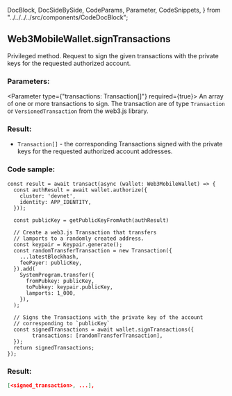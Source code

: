   DocBlock,
  DocSideBySide,
  CodeParams,
  Parameter,
  CodeSnippets,
} from "../../../../src/components/CodeDocBlock";


<DocBlock>

## Web3MobileWallet.signTransactions

Privileged method. Request to sign the given transactions with the private keys for the requested authorized account.

<DocSideBySide>

<CodeParams>

### Parameters:

<Parameter type={"transactions: Transaction[]"} required={true}>
  An array of one or more transactions to sign. The transaction are of type `Transaction` or `VersionedTransaction` from
  the <Link to="/reference/typescript/web3js">web3.js library</Link>.
</Parameter>

### Result:

- `Transaction[]` - the corresponding Transactions signed with the private keys for the requested authorized account addresses.

</CodeParams>

<CodeSnippets>

### Code sample:

```tsx
const result = await transact(async (wallet: Web3MobileWallet) => {
  const authResult = await wallet.authorize({
    cluster: 'devnet',
    identity: APP_IDENTITY,
  }));
  
  const publicKey = getPublicKeyFromAuth(authResult)

  // Create a web3.js Transaction that transfers
  // lamports to a randomly created address.
  const keypair = Keypair.generate();
  const randomTransferTransaction = new Transaction({
    ...latestBlockhash,
    feePayer: publicKey,
  }).add(
    SystemProgram.transfer({
      fromPubkey: publicKey,
      toPubkey: keypair.publicKey,
      lamports: 1_000,
    }),
  );

  // Signs the Transactions with the private key of the account 
  // corresponding to `publicKey`
  const signedTransactions = await wallet.signTransactions({
        transactions: [randomTransferTransaction],
  });
  return signedTransactions;
});
```

### Result:

```json
[<signed_transaction>, ...],
```

</CodeSnippets>
</DocSideBySide>
</DocBlock>
